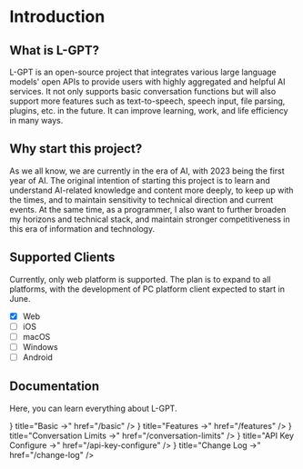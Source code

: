 # Introduction

## What is L-GPT?

L-GPT is an open-source project that integrates various large language models' open APIs to provide users with highly aggregated and helpful AI services. It not only supports basic conversation functions but will also support more features such as text-to-speech, speech input, file parsing, plugins, etc. in the future. It can improve learning, work, and life efficiency in many ways.

## Why start this project?

As we all know, we are currently in the era of AI, with 2023 being the first year of AI. The original intention of starting this project is to learn and understand AI-related knowledge and content more deeply, to keep up with the times, and to maintain sensitivity to technical direction and current events. At the same time, as a programmer, I also want to further broaden my horizons and technical stack, and maintain stronger competitiveness in this era of information and technology.

## Supported Clients

Currently, only web platform is supported. The plan is to expand to all platforms, with the development of PC platform client expected to start in June.

- [x] Web
- [ ] iOS
- [ ] macOS
- [ ] Windows
- [ ] Android

## Documentation

Here, you can learn everything about L-GPT.


<Cards className="flex flex-col">
  <Card
    icon={
      <svg
        xmlns="http://www.w3.org/2000/svg"
        fill="none"
        viewBox="0 0 24 24"
        strokeWidth={1.5}
        stroke="currentColor"
        className="h-6 w-6"
      >
        <path
          strokeLinecap="round"
          strokeLinejoin="round"
          d="M12 7.5h1.5m-1.5 3h1.5m-7.5 3h7.5m-7.5 3h7.5m3-9h3.375c.621 0 1.125.504 1.125 1.125V18a2.25 2.25 0 01-2.25 2.25M16.5 7.5V18a2.25 2.25 0 002.25 2.25M16.5 7.5V4.875c0-.621-.504-1.125-1.125-1.125H4.125C3.504 3.75 3 4.254 3 4.875V18a2.25 2.25 0 002.25 2.25h13.5M6 7.5h3v3H6v-3z"
        />
      </svg>
    }
    title="Basic →"
    href="/basic"
  />
  <Card
    icon={
      <svg
        xmlns="http://www.w3.org/2000/svg"
        fill="none"
        viewBox="0 0 24 24"
        stroke-width="1.5"
        stroke="currentColor"
        class="h-6 w-6"
      >
        <path
          stroke-linecap="round"
          stroke-linejoin="round"
          d="M9.813 15.904L9 18.75l-.813-2.846a4.5 4.5 0 00-3.09-3.09L2.25 12l2.846-.813a4.5 4.5 0 003.09-3.09L9 5.25l.813 2.846a4.5 4.5 0 003.09 3.09L15.75 12l-2.846.813a4.5 4.5 0 00-3.09 3.09zM18.259 8.715L18 9.75l-.259-1.035a3.375 3.375 0 00-2.455-2.456L14.25 6l1.036-.259a3.375 3.375 0 002.455-2.456L18 2.25l.259 1.035a3.375 3.375 0 002.456 2.456L21.75 6l-1.035.259a3.375 3.375 0 00-2.456 2.456zM16.894 20.567L16.5 21.75l-.394-1.183a2.25 2.25 0 00-1.423-1.423L13.5 18.75l1.183-.394a2.25 2.25 0 001.423-1.423l.394-1.183.394 1.183a2.25 2.25 0 001.423 1.423l1.183.394-1.183.394a2.25 2.25 0 00-1.423 1.423z"
        ></path>
      </svg>
    }
    title="Features →"
    href="/features"
  />
  <Card
    icon={
      <svg
        xmlns="http://www.w3.org/2000/svg"
        fill="none"
        viewBox="0 0 24 24"
        stroke-width="1.5"
        stroke="currentColor"
        class="h-6 w-6"
      >
        <path
          stroke-linecap="round"
          stroke-linejoin="round"
          d="M13.19 8.688a4.5 4.5 0 011.242 7.244l-4.5 4.5a4.5 4.5 0 01-6.364-6.364l1.757-1.757m13.35-.622l1.757-1.757a4.5 4.5 0 00-6.364-6.364l-4.5 4.5a4.5 4.5 0 001.242 7.244"
        ></path>
      </svg>
    }
    title="Conversation Limits →"
    href="/conversation-limits"
  />
  <Card
    icon={
      <svg
        xmlns="http://www.w3.org/2000/svg"
        viewBox="0 0 24 24"
        fill="currentColor"
        class="h-6 w-6"
      >
        <path
          fill-rule="evenodd"
          d="M14.615 1.595a.75.75 0 01.359.852L12.982 9.75h7.268a.75.75 0 01.548 1.262l-10.5 11.25a.75.75 0 01-1.272-.71l1.992-7.302H3.75a.75.75 0 01-.548-1.262l10.5-11.25a.75.75 0 01.913-.143z"
          clip-rule="evenodd"
        ></path>
      </svg>
    }
    title="API Key Configure →"
    href="/api-key-configure"
  />
  <Card
    icon={
      <svg viewBox="0 0 24 24">
        <path
          fill="currentColor"
          d="M20.56 18H3.44C2.65 18 2 17.37 2 16.59V7.41C2 6.63 2.65 6 3.44 6h17.12c.79 0 1.44.63 1.44 1.41v9.18c0 .78-.65 1.41-1.44 1.41M6.81 15.19v-3.66l1.92 2.35l1.92-2.35v3.66h1.93V8.81h-1.93l-1.92 2.35l-1.92-2.35H4.89v6.38h1.92M19.69 12h-1.92V8.81h-1.92V12h-1.93l2.89 3.28L19.69 12Z"
        ></path>
      </svg>
    }
    title="Change Log →"
    href="/change-log"
  />
</Cards>
